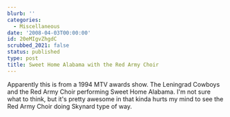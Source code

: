 ```yaml
---
blurb: ''
categories:
  - Miscellaneous
date: '2008-04-03T00:00:00'
id: 20eMIgvZhgdC
scrubbed_2021: false
status: published
type: post
title: Sweet Home Alabama with the Red Army Choir
---
```


Apparently this is from a 1994 MTV awards show. The Leningrad
Cowboys and the Red Army Choir performing Sweet Home Alabama.
I'm not sure what to think, but it's pretty awesome in that kinda
hurts my mind to see the Red Army Choir doing Skynard type of way.
